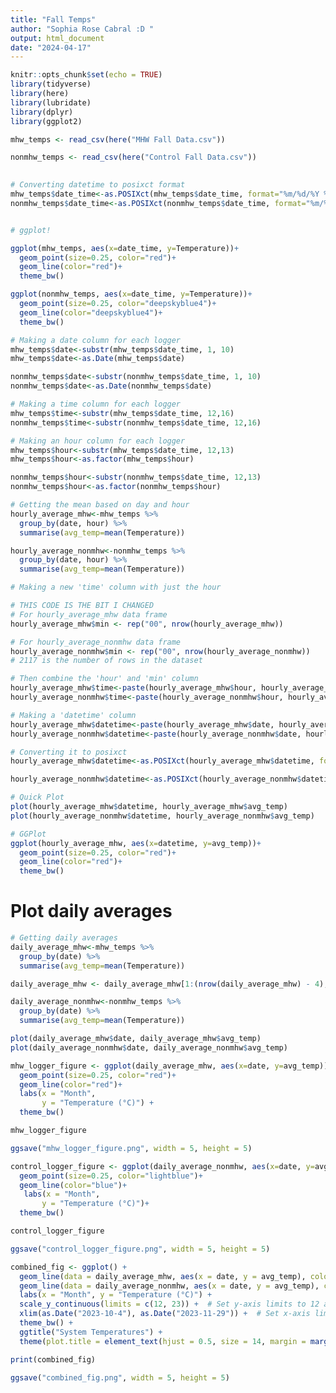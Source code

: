 ```yaml
---
title: "Fall Temps"
author: "Sophia Rose Cabral :D "
output: html_document
date: "2024-04-17"
---
```


```r
knitr::opts_chunk$set(echo = TRUE)
library(tidyverse)
library(here)
library(lubridate)
library(dplyr)
library(ggplot2)
```


```r
mhw_temps <- read_csv(here("MHW Fall Data.csv")) 

nonmhw_temps <- read_csv(here("Control Fall Data.csv")) 
 
```

```r
# Converting datetime to posixct format
mhw_temps$date_time<-as.POSIXct(mhw_temps$date_time, format="%m/%d/%Y %H:%M:%S", tz="America/Los_Angeles")
nonmhw_temps$date_time<-as.POSIXct(nonmhw_temps$date_time, format="%m/%d/%Y %H:%M:%S", tz="America/Los_Angeles")


# ggplot!

ggplot(mhw_temps, aes(x=date_time, y=Temperature))+
  geom_point(size=0.25, color="red")+
  geom_line(color="red")+
  theme_bw()

ggplot(nonmhw_temps, aes(x=date_time, y=Temperature))+
  geom_point(size=0.25, color="deepskyblue4")+
  geom_line(color="deepskyblue4")+
  theme_bw()
```
```r
# Making a date column for each logger
mhw_temps$date<-substr(mhw_temps$date_time, 1, 10)
mhw_temps$date<-as.Date(mhw_temps$date)

nonmhw_temps$date<-substr(nonmhw_temps$date_time, 1, 10)
nonmhw_temps$date<-as.Date(nonmhw_temps$date)

# Making a time column for each logger
mhw_temps$time<-substr(mhw_temps$date_time, 12,16)
nonmhw_temps$time<-substr(nonmhw_temps$date_time, 12,16)

# Making an hour column for each logger
mhw_temps$hour<-substr(mhw_temps$date_time, 12,13)
mhw_temps$hour<-as.factor(mhw_temps$hour)

nonmhw_temps$hour<-substr(nonmhw_temps$date_time, 12,13)
nonmhw_temps$hour<-as.factor(nonmhw_temps$hour)

# Getting the mean based on day and hour
hourly_average_mhw<-mhw_temps %>% 
  group_by(date, hour) %>% 
  summarise(avg_temp=mean(Temperature))

hourly_average_nonmhw<-nonmhw_temps %>% 
  group_by(date, hour) %>% 
  summarise(avg_temp=mean(Temperature))

# Making a new 'time' column with just the hour

# THIS CODE IS THE BIT I CHANGED
# For hourly_average_mhw data frame
hourly_average_mhw$min <- rep("00", nrow(hourly_average_mhw))

# For hourly_average_nonmhw data frame
hourly_average_nonmhw$min <- rep("00", nrow(hourly_average_nonmhw))
# 2117 is the number of rows in the dataset

# Then combine the 'hour' and 'min' column
hourly_average_mhw$time<-paste(hourly_average_mhw$hour, hourly_average_mhw$min, sep=":")
hourly_average_nonmhw$time<-paste(hourly_average_nonmhw$hour, hourly_average_nonmhw$min, sep=":")

# Making a 'datetime' column
hourly_average_mhw$datetime<-paste(hourly_average_mhw$date, hourly_average_mhw$time, sep=" ")
hourly_average_nonmhw$datetime<-paste(hourly_average_nonmhw$date, hourly_average_nonmhw$time, sep=" ")

# Converting it to posixct
hourly_average_mhw$datetime<-as.POSIXct(hourly_average_mhw$datetime, format="%Y-%m-%d %H:%M", tz="America/Los_Angeles")

hourly_average_nonmhw$datetime<-as.POSIXct(hourly_average_nonmhw$datetime, format="%Y-%m-%d %H:%M", tz="America/Los_Angeles")

# Quick Plot
plot(hourly_average_mhw$datetime, hourly_average_mhw$avg_temp)
plot(hourly_average_nonmhw$datetime, hourly_average_nonmhw$avg_temp)

# GGPlot
ggplot(hourly_average_mhw, aes(x=datetime, y=avg_temp))+
  geom_point(size=0.25, color="red")+
  geom_line(color="red")+
  theme_bw()
```

# Plot daily averages
```r
# Getting daily averages
daily_average_mhw<-mhw_temps %>% 
  group_by(date) %>% 
  summarise(avg_temp=mean(Temperature))

daily_average_mhw <- daily_average_mhw[1:(nrow(daily_average_mhw) - 4), ] 

daily_average_nonmhw<-nonmhw_temps %>% 
  group_by(date) %>% 
  summarise(avg_temp=mean(Temperature))

plot(daily_average_mhw$date, daily_average_mhw$avg_temp)
plot(daily_average_nonmhw$date, daily_average_nonmhw$avg_temp)

mhw_logger_figure <- ggplot(daily_average_mhw, aes(x=date, y=avg_temp))+
  geom_point(size=0.25, color="red")+
  geom_line(color="red")+
  labs(x = "Month",
       y = "Temperature (°C)") +
  theme_bw()

mhw_logger_figure 

ggsave("mhw_logger_figure.png", width = 5, height = 5)

control_logger_figure <- ggplot(daily_average_nonmhw, aes(x=date, y=avg_temp))+
  geom_point(size=0.25, color="lightblue")+
  geom_line(color="blue")+
   labs(x = "Month",
       y = "Temperature (°C)")+
  theme_bw()

control_logger_figure

ggsave("control_logger_figure.png", width = 5, height = 5)

combined_fig <- ggplot() +
  geom_line(data = daily_average_mhw, aes(x = date, y = avg_temp), color = "red") +
  geom_line(data = daily_average_nonmhw, aes(x = date, y = avg_temp), color = "blue") +
  labs(x = "Month", y = "Temperature (°C)") +
  scale_y_continuous(limits = c(12, 23)) +  # Set y-axis limits to 12 and 20
  xlim(as.Date("2023-10-4"), as.Date("2023-11-29")) +  # Set x-axis limits
  theme_bw() +
  ggtitle("System Temperatures") +
  theme(plot.title = element_text(hjust = 0.5, size = 14, margin = margin(b = 20)))

print(combined_fig)

ggsave("combined_fig.png", width = 5, height = 5)  

```

